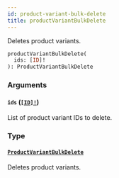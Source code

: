 ```yaml
---
id: product-variant-bulk-delete
title: productVariantBulkDelete
---
```


Deletes product variants.

```graphql
productVariantBulkDelete(
  ids: [ID]!
): ProductVariantBulkDelete

```

### Arguments

#### `ids` ([`[ID]!`](/developer/api-reference/scalars/id.mdx))

List of product variant IDs to delete.

### Type

#### [`ProductVariantBulkDelete`](/developer/api-reference/objects/product-variant-bulk-delete.mdx)

Deletes product variants.
